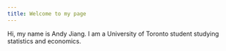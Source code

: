 ```yaml
---
title: Welcome to my page
---
```


Hi, my name is Andy Jiang. I am a University of Toronto student studying statistics and economics.
